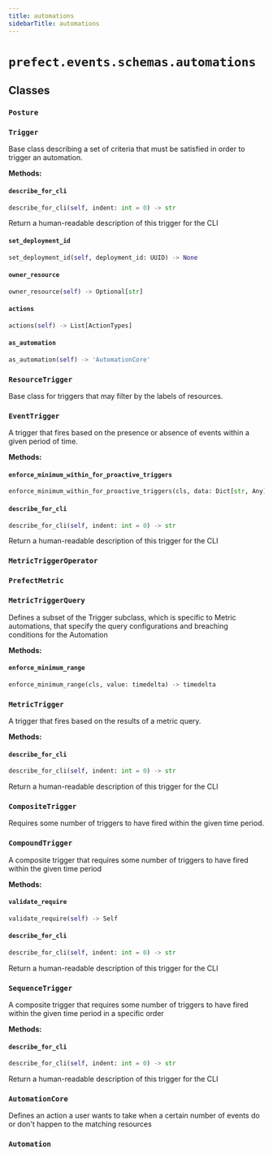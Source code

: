 ```yaml
---
title: automations
sidebarTitle: automations
---
```


# `prefect.events.schemas.automations`

## Classes

### `Posture`

### `Trigger`


Base class describing a set of criteria that must be satisfied in order to trigger
an automation.


**Methods:**

#### `describe_for_cli`

```python
describe_for_cli(self, indent: int = 0) -> str
```

Return a human-readable description of this trigger for the CLI


#### `set_deployment_id`

```python
set_deployment_id(self, deployment_id: UUID) -> None
```

#### `owner_resource`

```python
owner_resource(self) -> Optional[str]
```

#### `actions`

```python
actions(self) -> List[ActionTypes]
```

#### `as_automation`

```python
as_automation(self) -> 'AutomationCore'
```

### `ResourceTrigger`


Base class for triggers that may filter by the labels of resources.


### `EventTrigger`


A trigger that fires based on the presence or absence of events within a given
period of time.


**Methods:**

#### `enforce_minimum_within_for_proactive_triggers`

```python
enforce_minimum_within_for_proactive_triggers(cls, data: Dict[str, Any]) -> Dict[str, Any]
```

#### `describe_for_cli`

```python
describe_for_cli(self, indent: int = 0) -> str
```

Return a human-readable description of this trigger for the CLI


### `MetricTriggerOperator`

### `PrefectMetric`

### `MetricTriggerQuery`


Defines a subset of the Trigger subclass, which is specific
to Metric automations, that specify the query configurations
and breaching conditions for the Automation


**Methods:**

#### `enforce_minimum_range`

```python
enforce_minimum_range(cls, value: timedelta) -> timedelta
```

### `MetricTrigger`


A trigger that fires based on the results of a metric query.


**Methods:**

#### `describe_for_cli`

```python
describe_for_cli(self, indent: int = 0) -> str
```

Return a human-readable description of this trigger for the CLI


### `CompositeTrigger`


Requires some number of triggers to have fired within the given time period.


### `CompoundTrigger`


A composite trigger that requires some number of triggers to have
fired within the given time period


**Methods:**

#### `validate_require`

```python
validate_require(self) -> Self
```

#### `describe_for_cli`

```python
describe_for_cli(self, indent: int = 0) -> str
```

Return a human-readable description of this trigger for the CLI


### `SequenceTrigger`


A composite trigger that requires some number of triggers to have fired
within the given time period in a specific order


**Methods:**

#### `describe_for_cli`

```python
describe_for_cli(self, indent: int = 0) -> str
```

Return a human-readable description of this trigger for the CLI


### `AutomationCore`


Defines an action a user wants to take when a certain number of events
do or don't happen to the matching resources


### `Automation`

